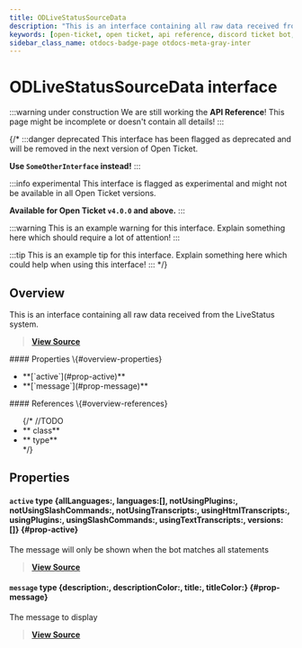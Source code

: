 ```yaml
---
title: ODLiveStatusSourceData
description: "This is an interface containing all raw data received from the LiveStatus system."
keywords: [open-ticket, open ticket, api reference, discord ticket bot, interface]
sidebar_class_name: otdocs-badge-page otdocs-meta-gray-inter
---
```

<head>
    <link rel="apple-touch-icon" href="/img/logo_vertical.png"/>
</head>

# ODLiveStatusSourceData <M color="gray">interface</M>

:::warning under construction
We are still working the **API Reference**! This page might be incomplete or doesn't contain all details!
:::

{/*
:::danger deprecated
This interface has been flagged as deprecated and will be removed in the next version of Open Ticket.

**Use `SomeOtherInterface` instead!**
:::

:::info experimental
This interface is flagged as experimental and might not be available in all Open Ticket versions.

**Available for Open Ticket `v4.0.0` and above.**
:::

:::warning
This is an example warning for this interface. Explain something here which should require a lot of attention!
:::

:::tip
This is an example tip for this interface. Explain something here which could help when using this interface!
:::
*/}

## Overview
This is an interface containing all raw data received from the LiveStatus system.

> [**View Source**](https://otgithub.dj-dj.be/tree/main/src/core/api/modules/console.ts#L440)

<FlexHorizontal>
<div style={{width:"50%"}} className="otdocs-flex-mobile-width">
    #### Properties \{#overview-properties}
    <ul>
        <li>**[`active`](#prop-active)**</li>
        <li>**[`message`](#prop-message)**</li>
    </ul>
</div>
<div style={{width:"50%"}} className="otdocs-flex-mobile-width">
    #### References \{#overview-references}
    <ul>
        {/*
        //TODO
        <li>**<code><ApiUrl url="class:ODId" label="api.ODId"/></code> <M color="purple">class</M>**</li>
        <li>**<code><ApiUrl url="type:ODExampleType" label="api.ODExampleType"/></code> <M color="brown">type</M>**</li>
        */}
    </ul>
</div>
</FlexHorizontal>

## Properties
<Divider></Divider>
#### `active` <M color="brown">type</M> <ApiBlock>\{allLanguages:<ApiUrl url="js:boolean" label="boolean"/>, languages:<ApiUrl url="js:string" label="string"/>[], notUsingPlugins:<ApiUrl url="js:boolean" label="boolean"/>, notUsingSlashCommands:<ApiUrl url="js:boolean" label="boolean"/>, notUsingTranscripts:<ApiUrl url="js:boolean" label="boolean"/>, usingHtmlTranscripts:<ApiUrl url="js:boolean" label="boolean"/>, usingPlugins:<ApiUrl url="js:boolean" label="boolean"/>, usingSlashCommands:<ApiUrl url="js:boolean" label="boolean"/>, usingTextTranscripts:<ApiUrl url="js:boolean" label="boolean"/>, versions:<ApiUrl url="js:string" label="string"/>[]\}</ApiBlock> \{#prop-active}
The message will only be shown when the bot matches all statements

> [**View Source**](https://otgithub.dj-dj.be/tree/main/src/core/api/modules/console.ts#L453)

<Divider></Divider>
#### `message` <M color="brown">type</M> <ApiBlock>\{description:<ApiUrl url="js:string" label="string"/>, descriptionColor:<ApiUrl url="type:ODLiveStatusColor" label="api.ODLiveStatusColor"/>, title:<ApiUrl url="js:string" label="string"/>, titleColor:<ApiUrl url="type:ODLiveStatusColor" label="api.ODLiveStatusColor"/>\}</ApiBlock> \{#prop-message}
The message to display

> [**View Source**](https://otgithub.dj-dj.be/tree/main/src/core/api/modules/console.ts#L442)

<Divider></Divider>
